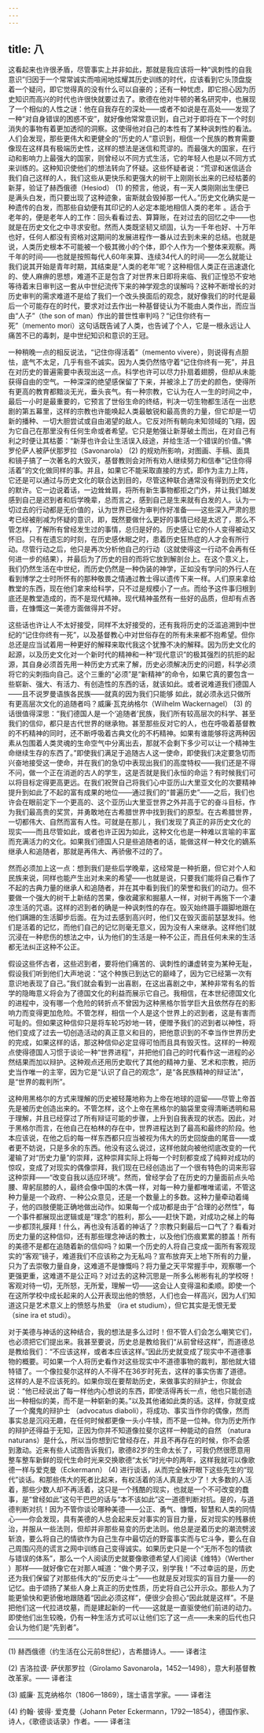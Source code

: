 ```yaml
---
---
---
```

title: 八
---




这看起来也许很矛盾，尽管事实上并非如此，那就是我应该将一种“讽刺性的自我意识”归因于一个常常诚实而喧闹地炫耀其历史训练的时代，应该看到它头顶盘旋着一个疑问，即它觉得真的没有什么可以自豪的；还有一种忧虑，即它担心因为历史知识而高兴的时代也许很快就要过去了。歌德在他对牛顿的著名研究中，也展现了一个相似的人性之谜：他在自我存在的深处——或者不如说是在高处——发现了一种“对自身错误的困惑不安”，就好像他常常意识到，自己对于即将在下一个时刻消失的事物有着更加透彻的洞察。这使得他对自己的本性有了某种讽刺性的看法。人们会发现，那些更伟大和更健全的“历史的人”意识到，相信一个民族的教育需要像现在这样具有极端历史性，这样的想法是迷信和荒谬的。而最强大的国家，在行动和影响力上最强大的国家，则曾经以不同方式生活，它的年轻人也是以不同方式来训练的。这种知识使他们的想法转向了怀疑。这些怀疑者说：“荒谬和迷信适合我们自己这样的人，我们这些从更快乐和更强大的树干上刚刚长出来的已经枯萎的新芽，验证了赫西俄德（Hesiod） (1) 的预言，他说，有一天人类刚刚出生便已是满头白发，而只要出现了这种迹象，宙斯就会毁掉那一代人。”历史文化确实是一种遗传的白发，而那些自幼便有其印记的人必定本能地相信人类的老年 。适合于老年的，便是老年人的工作：回头看看过去、算算账，在对过去的回忆之中——也就是在历史文化之中寻求安慰。然而人类既坚韧又顽固，认为一千年也好、十万年也好，任何人都没有资格对这期间的发展进程作一番从过去到未来的总结。也就是说，人类历史根本不可能被一个极其微小的个体，即个人作为一个整体来观察。两千年的时间——也就是按照每代人60年来算、连续34代人的时间——怎么就能让我们说其开始是青年时期，其结束是“人类的老年”呢？这种相信人类正在迅速退化的、使人麻痹的思想，难道不正是包含了对世界末日即将来临、我们正惶恐不安地等待着末日审判这一套从中世纪流传下来的神学观念的误解吗？这种不断增长的对历史审判的需求难道不是给了我们一个改头换面后的观念，就好像我们的时代是最后一个可能存在的时代，要求对过去作出一种基督徒认为不能由人类作出，而应当由“人子”（the son of man）作出的普世性审判吗？“记住你终有一死”（memento mori）这句话既告诫了人类，也告诫了个人，它是一根永远让人痛苦不已的毒刺，是中世纪知识和意识的王冠。

一种稍晚一点的相反说法，“记住你得活着”（memento vivere），则说得有点胆怯，底气不太足，几乎有些不诚实。因为人类仍然恪守着“记住你终有一死”，并且在对历史的普遍需要中表现出这一点。科学也许可以尽力扑扇着翅膀，但却从未能获得自由的空气。一种深深的绝望感保留了下来，并被涂上了历史的颜色，使得所有更高的教育都黯淡无光，垂头丧气。有一种宗教，它认为在人一生的时间之中，最后一小时是最重要的，它预言了世俗生命的终结，判决一切生物都生活在一出悲剧的第五幕里，这样的宗教也许能唤起人类最敏锐和最高贵的力量，但它却是一切新的播种、一切大胆尝试或自由渴望的敌人。它反对所有朝向未知领域的飞翔，因为它自己在那里没有任何生命或者希望。它只是勉强让新芽破土而出，在对自己有利之时便让其枯萎：“新芽也许会让生活误入歧途，并给生活一个错误的价值。”佛罗伦萨人被萨伏那罗拉（Savonarola） (2) 的规劝所影响，对图画、手稿、面具和镜子搞了一次著名的大毁灭，基督教则会对所有劝人继续努力和信奉“记住你得活着”的文化做同样的事。并且，如果它不能采取直接的方式，即作为主力上阵，它还是可以通过与历史文化的联合达到目的，尽管这种联合通常没有得到历史文化的默许。它一边说着话，一边耸耸肩，将所有新生事物都拒之门外，并让我们越发感到自己是迟到者和后学晚辈，总而言之，感到自己是生来就有白发的人。认为一切过去的行动都是无价值的，认为世界已经为审判作好准备——这些深入严肃的思考已经被削减为怀疑的意识，即，既然要做什么更好的事情已经是太迟了，那么不管怎样，了解所有曾经发生过的事情，总归是好的。历史感让它的仆人变得被动又怀旧。只有在遗忘的时刻，在历史感休眠之时，患着历史狂热症的人才会有所行动。尽管行动之后，他只是再次分析他自己的行动（这就使得这一行动不会再有任何进一步的结果），并最后为了历史的目的而将它放到解剖台上。在这个意义上，我们仍然生活在中世纪，而历史仍然是一种伪装的神学，正如没有学问的外行人在看到博学之士时所怀有的那种敬畏之情通过教士得以遗传下来一样。人们原来拿给教堂的东西，现在他们拿来给科学，只不过是规模小了一点。而给予这件事归根到底还是教堂造成的，而不是现代精神。现代精神虽然有一些好的品质，但却有点吝啬，在慷慨这一美德方面做得并不好。

这些话也许让人不太好接受，同样不太好接受的，还有我将历史的泛滥追溯到中世纪的“记住你终有一死”，以及基督教心中对世俗存在的所有未来都不抱希望。但你总还是应当试着用一种更好的解释来取代我这个犹豫不决的解释。因为历史文化的起源，以及历史文化对一个新时代的精神和一种“现代意识”的极其强烈的抗拒的起源，其自身必须首先用一种历史方式来了解，历史必须解决历史的问题，科学必须将它的尖刺指向自己。这个三重的“必须”是“新精神”的命令，如果它真的要包含一些崭新、强大、有活力、有创造性的东西的话，就该如此。或者说难道我们德国人——且不说罗曼语族各民族——就真的因为我们只能够 如此，就必须永远只做所有更高层次文化的追随者吗？威廉·瓦克纳格尔（Wilhelm Wackernagel） (3) 的话很值得深思：“我们德国人是一个‘追随者’民族，我们所有较高层次的科学、甚至我们的信仰，都只是古代世界的继承物。甚至那些反对它的人，也在呼吸着基督教的不朽精神的同时，还不断呼吸着古典文化的不朽精神。如果有谁能够将这两种因素从包围着人类灵魂的生命空气中分离出去，那就不会剩下多少可以让一个精神生命继续生存的东西了。”即使我们满足于追随古人这一使命，即使我们决定要急切而兴奋地接受这一使命，并在我们的急切中表现出我们的高度特权——我们还是不得不问，做一个正在消逝的古人的学生，这是否就是我们永恒的命运？有时候我们可以将目标定得更高更远。在我们祝贺自己将我们心中亚历山大里亚文化的次要精神提升到如此了不起的富有成果的地位——通过我们的“普遍历史”——之后，我们也许会在眼前定下一个更高的、这个亚历山大里亚世界之外并高于它的奋斗目标，作为我们最高贵的奖赏，并勇敢地在古希腊世界中找到我们的原型。在古希腊世界，一切都伟大、自然而富有人性。可就是在那儿 ，我们发现了真正的非历史文化的现实——而且尽管如此，或者也许正因为如此，这种文化也是一种难以言喻的丰富而充满活力的文化。如果我们德国人只是些追随者的话，能做这样一种文化的嫡系继承人和追随者，那就是再伟大、再骄傲不过的了。

然而必须加上这一点：想到我们是些后学晚辈，这经常是一种折磨，但它对个人和民族来说，同样也能产生出对未来的希望——也就是说，只要我们能将自己看作了不起的古典力量的继承人和追随者，并在其中看到我们的荣誉和我们的动力。但不要做一个强大的树干上新结的苦果，像收藏家和掘墓人一样，对树干再施下一个凄凉生活的咒语。这样的迟到者的确是一种讽刺性的存在。毁灭始终蹑手蹑脚地跟在他们蹒跚的生活脚步后面。在为过去感到高兴时，他们又在毁灭面前瑟瑟发抖。他们是活着的记忆，而他们自己的记忆则毫无意义，因为没有人来继承。这样他们就沉浸在一种悲伤的想法之中，认为他们的生活是一种不公正，而且任何未来的生活都无法纠正这种不公正。

假设这些怀古者，这些迟到者，要将他们痛苦的、讽刺性的谦虚转变为某种无耻，假设我们听到他们大声地说：“这个种族已到达它的巅峰了，因为它已经第一次有意识地表现了自己。”我们就会看到一出喜剧，在这出喜剧之中，某种非常有名的哲学的隐晦意义将会为了德国文化的利益而展示它自己。我相信，在本世纪德国文化的进程中，没有哪一个危险的转折点不曾因为这种黑格尔哲学巨大且依然存在的影响力而变得更加危险。不管怎样，相信一个人是这个世界上的迟到者，这是有害而可耻的。但如果这种信仰只是将车轮巧妙地一转，便赠予我们的迟到者以神性，将他们变成了过去一切创造活动的真正意义和目的，把他意识到的不幸当作世界历史的完成，如果这样的话，那这种信仰必定显得可怕而且具有毁灭性。这样的一种观点使得德国人习惯于谈论一种“世界进程”，并把他们自己的时代看作这一进程的必然结果而加以辩护。这种观点还用历史取代了其他的精神力量、艺术和宗教，把历史当作唯一的主宰，因为它是“认识了自己的观念”，是“各民族精神的辩证法”，是“世界的裁判所”。

这种用黑格尔的方式来理解的历史被轻蔑地称为上帝在地球的逗留——尽管上帝首先是被历史创造出来的。不管怎样，这个上帝在黑格尔的脑袋里变得清晰透明和易于理解，并且已经穿过了所有辩证可能的步骤，上升到自我表现的状态。因此，对于黑格尔而言，在他自己在柏林的存在中，世界进程达到了最高和最终的阶段。他本应该说，在他之后的每一样东西都只应当被视为伟大的历史回旋曲的尾音——或者更不妨说，只是多余的东西。他没有这么说过，这样他就向被他彻底改变的一代灌输了对“历史力量”的崇拜，这种崇拜实际上将每一个时刻都变成了纯粹对成功的惊叹，变成了对现实的偶像崇拜，我们现在已经创造出了一个很有特色的词来形容这种崇拜——“改变自我以适应环境”。然而，曾经学会了在历史的力量面前点头哈腰、卑躬屈膝的人，最终会像中国的木偶一样，对每一种力量都唯唯诺诺，不管这种力量是一个政府、一种公众意见，还是一个数量上的多数。这种力量牵动着绳子，他的四肢便能正确地做出动作。如果每一个成功都是由于“合理的必然性”，每一个事件都展现出逻辑或是“理念”的胜利，那么——赶快下跪，对成功之梯上的每一步都顶礼膜拜！什么，再也没有活着的神话了？宗教只剩最后一口气了？看看对历史力量的这种信仰，还有那些理念神话的教士，以及他们伤痕累累的膝盖！所有的美德不是都在追随着新的信仰吗？如果一个历史的人将自己变成一面所有客观现实的“客观”镜子，难道我们不应该称之为无私吗？宣布放弃天上地下所有的力量，只为了去崇敬力量自身，这难道不是慷慨吗？将力量之天平常握手中，观察哪一个更强更重，这难道不是公正吗？对过去的这种沉思是一所多么彬彬有礼的学校呀！客观对待一切，无所怒，无所爱，理解一切——这会让人变得温和柔顺。即使一个在这所学校中成长起来的人公开表现出他的愤怒，人们也会一样高兴，因为人们知道这只是艺术意义上的愤怒与热爱 （ira et studium），但它其实是无恨无爱 （sine ira et studi）。

对于美德与神话的这种结合，我的想法是多么过时！但不管人们会怎么嘲笑它们，也必须把它们提出来。我甚至要说，历史总是教给我们“从前曾经这样”，而道德总是教给我们：“不应该这样，或者本应该这样。”因此历史就变成了现实中不道德事物的概要。可如果一个人将历史看作对这些现实中不道德事物的裁判，那他就大错特错了。一个像拉斐尔这样的人不得不在36岁时死去，这样的事实伤害了道德。这样的人是不应该死的。如果你现在要帮助历史，来做事实的辩护士，你就会说：“他已经说出了每一样他内心想说的东西，即使活得再长一点，他也只能创造出一种相似的美，而不是一种崭新的美。”以及其他诸如此类的话。这样，你就变成了一个魔鬼的辩护士 （advocatus diaboli），将成功、事实当作你的偶像，然而事实总是沉闷无趣，在任何时候都更像一头小牛犊，而不是一位神。你为历史所作的辩护还得益于无知，正因为你并不知道像拉斐尔这样一种能动的自然 （natura naturans）是什么，所以当你想到它曾经存在，并且不再存在的时候，你不会感到激动。近来有些人试图告诉我们，歌德82岁的生命太长了，可我仍然很愿意用整车整车新鲜的现代生命时光来交换歌德“太长”时光中的两年，这样我就可以像歌德一样与爱克曼（Eckermann） (4) 进行谈话，从而完全躲开眼下这些先生的“现代”谈话。和那些伟大的死者比起来，有权活着的活人真是太少了！大多数的人活着，那些少数人却不再活着，这只是一个残酷的现实，也就是一个不可改变的蠢事，是“曾经如此”这句干巴巴的话与“本不该如此”这一道德判断对抗。是的，与道德判断对抗！因为不管你谈论哪种美德——公正、勇气、慷慨，智慧和人类的同情心——你会发现，具有美德的人总会起来反对事实的盲目力量，反对现实的残暴统治，并服从一些法则，但却并非那些易变的历史法则。他总是逆着历史的潮流劈波斩浪，要么将自己的情欲作为自己生存中最切近的野蛮事实而与它斗争，要么在自己周围闪亮的谎言之网中训练自己变得诚实。如果历史只是一个“无所不包的情欲与错误的体系”，那么一个人阅读历史就要像歌德希望人们阅读《维特》（Werther ）那样——就好像它在对那人喊道：“做个男子汉，别学我！”不过幸运的是，历史还为我们保留了对那些伟大的“反历史斗士”——也就是反对现实的盲目力量——的记忆。由于颂扬了某些人身上真正的历史性质，历史将自己公开示众。那些人为了能更愉快和更骄傲地跟随着“因此必须这样”，便很少会担心“因此就是这样”。不是把他们这一代拉进坟墓，而是建起新的一代——这就是一直驱使他们前进的动力。即使他们出生较晚，仍有一种生活方式可以让他们忘了这一点——未来的后代也只会认为他们是“先到者”。



* * *



(1) 赫西俄德（约生活在公元前8世纪），古希腊诗人。—— 译者注

(2) 吉洛拉谟· 萨伏那罗拉（Girolamo Savonarola，1452—1498），意大利基督教改革家。—— 译者注

(3) 威廉· 瓦克纳格尔（1806—1869），瑞士语言学家。—— 译者注

(4) 约翰· 彼得· 爱克曼（Johann Peter Eckermann，1792—1854），德国作家、诗人，《歌德谈话录》作者。—— 译者注